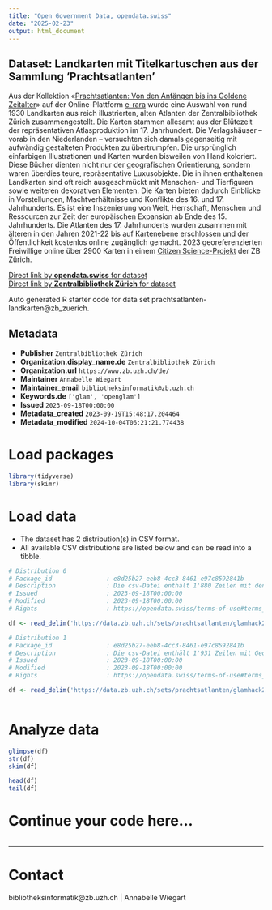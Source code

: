 ```yaml
---
title: "Open Government Data, opendata.swiss"
date: "2025-02-23"
output: html_document
---
```


## Dataset: Landkarten mit Titelkartuschen aus der Sammlung 'Prachtsatlanten'

Aus der Kollektion «[Prachtsatlanten: Von den Anfängen bis ins Goldene Zeitalter](https://www.e-rara.ch/atlanten/nav/classification/26780995)» auf der Online-Plattform [e-rara](https://www.e-rara.ch/) wurde eine Auswahl von rund 1930 Landkarten aus reich illustrierten, alten Atlanten der Zentralbibliothek Zürich zusammengestellt. Die Karten stammen allesamt aus der Blütezeit der repräsentativen Atlasproduktion im 17. Jahrhundert. Die Verlagshäuser – vorab in den Niederlanden – versuchten sich damals gegenseitig mit aufwändig gestalteten Produkten zu übertrumpfen. Die ursprünglich einfarbigen Illustrationen und Karten wurden bisweilen von Hand koloriert.
Diese Bücher dienten nicht nur der geografischen Orientierung, sondern waren überdies teure, repräsentative Luxusobjekte. Die in ihnen enthaltenen Landkarten sind oft reich ausgeschmückt mit Menschen- und Tierfiguren sowie weiteren dekorativen Elementen. Die Karten bieten dadurch Einblicke in Vorstellungen, Machtverhältnisse und Konflikte des 16. und 17. Jahrhunderts. Es ist eine Inszenierung von Welt, Herrschaft, Menschen und Ressourcen zur Zeit der europäischen Expansion ab Ende des 15. Jahrhunderts.
Die Atlanten des 17. Jahrhunderts wurden zusammen mit älteren in den Jahren 2021-22 bis auf Kartenebene erschlossen und der Öffentlichkeit kostenlos online zugänglich gemacht. 2023 georeferenzierten Freiwillige online über 2900 Karten in einem [Citizen Science-Projekt](https://www.zb.uzh.ch/de/ueber-uns/citizen-science/prachtsatlanten-alte-landkarten-georeferenzieren) der ZB Zürich.


[Direct link by **opendata.swiss** for dataset](https://opendata.swiss/de/dataset/landkarten-mit-titelkartuschen-aus-der-sammlung-prachtsatlanten)<br>
[Direct link by **Zentralbibliothek Zürich** for dataset](https://www.e-rara.ch/atlanten/nav/classification/26780995)

Auto generated R starter code for data set prachtsatlanten-landkarten@zb_zuerich.

## Metadata

- **Publisher** `Zentralbibliothek Zürich`
- **Organization.display_name.de** `Zentralbibliothek Zürich`
- **Organization.url** `https://www.zb.uzh.ch/de/`
- **Maintainer** `Annabelle Wiegart`
- **Maintainer_email** `bibliotheksinformatik@zb.uzh.ch`
- **Keywords.de** `['glam', 'openglam']`
- **Issued** `2023-09-18T00:00:00`
- **Metadata_created** `2023-09-19T15:48:17.204464`
- **Metadata_modified** `2024-10-04T06:21:21.774438`


# Load packages

```r

library(tidyverse)
library(skimr)

```

# Load data

-   The dataset has 2 distribution(s) in CSV format.
-   All available CSV distributions are listed below and can be read into a tibble.

```r

# Distribution 0
# Package_id               : e8d25b27-eeb8-4cc3-8461-e97c8592841b
# Description              : Die csv-Datei enthält 1'880 Zeilen mit den folgenden Metadaten zu den Kartenseiten: 	• catalog_id_swisscovery 	• page_id_erara 	• erara_page_view 	• swisscovery_link 	• map_title 	• pubdate 	• pubdate_from 	• pubdate_to 	• creator 	• publisher     • reference Wenn Sie Bearbeitungen der in diesem Datenset enthaltenen Bilder veröffentlichen, geben Sie bitte pro Bild den in der Spalte "reference" enthaltenen Zitiervorschlag an.
# Issued                   : 2023-09-18T00:00:00
# Modified                 : 2023-09-18T00:00:00
# Rights                   : https://opendata.swiss/terms-of-use#terms_open

df <- read_delim('https://data.zb.uzh.ch/sets/prachtsatlanten/glamhack23_prachtsatlanten_kartenseiten.csv')

# Distribution 1
# Package_id               : e8d25b27-eeb8-4cc3-8461-e97c8592841b
# Description              : Die csv-Datei enthält 1'931 Zeilen mit Geopunkten zu den Landkarten. Die Geopunkte-Tabelle hat mehr Zeilen als Kartenseiten vorhanden sind, da Digitalisate mit 2 und mehr Karten darauf im [Citizen Science Projekt](https://www.zb.uzh.ch/de/ueber-uns/citizen-science/prachtsatlanten-alte-landkarten-georeferenzieren) getrennt und einzeln georeferenziert wurden.  Die zugehörige Bilddatei hat jeweils die Benennung {page_id_erara}.jpg. Spaltentitel: - map_title - erara_page_view - page_id_erara - location_0 - pixel_0 ... - location_99 - pixel_99 Zu einer Pixelkoordinate gibt es jeweils eine zugehörige Geokoordinaten-Spalte. Pro Karte sind bis zu 99 Punkte vorhanden, in vielen Fällen aber auch weniger.
# Issued                   : 2023-09-18T00:00:00
# Modified                 : 2023-09-18T00:00:00
# Rights                   : https://opendata.swiss/terms-of-use#terms_open

df <- read_delim('https://data.zb.uzh.ch/sets/prachtsatlanten/glamhack23_prachtsatlanten_geopoints.csv')



```

# Analyze data

```r

glimpse(df)
str(df)
skim(df)

head(df)
tail(df)

```

# Continue your code here...

```r

```

------------------------------------------------------------------------

# Contact

bibliotheksinformatik@zb.uzh.ch | Annabelle Wiegart
